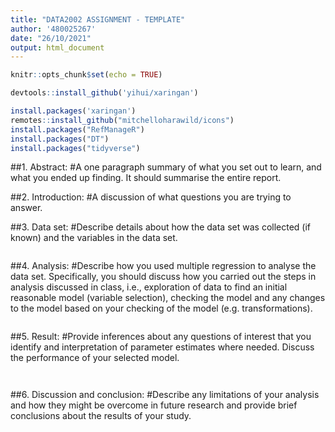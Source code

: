 ```yaml
---
title: "DATA2002 ASSIGNMENT - TEMPLATE"
author: '480025267'
date: "26/10/2021"
output: html_document
---
```



```r
knitr::opts_chunk$set(echo = TRUE)
```

```r
devtools::install_github('yihui/xaringan')
```


```r
install.packages('xaringan')
remotes::install_github("mitchelloharawild/icons")
install.packages("RefManageR")
install.packages("DT")
install.packages("tidyverse")
```
##1. Abstract: 
#A one paragraph summary of what you set out to learn, and what you ended up finding. It should summarise the entire report.


##2. Introduction:
#A discussion of what questions you are trying to answer.


##3. Data set:
#Describe details about how the data set was collected (if known) and the variables in the data set.
```r

```



##4. Analysis:
#Describe how you used multiple regression to analyse the data set. Specifically, you should discuss how you carried out the steps in analysis discussed in class, i.e., exploration of data to find an initial reasonable model (variable selection), checking the model and any changes to the model based on your checking of the model (e.g. transformations).
```r

```



##5. Result:
#Provide inferences about any questions of interest that you identify and interpretation of parameter estimates where needed. Discuss the performance of your selected model.
```r

```


```r

```


##6. Discussion and conclusion:
#Describe any limitations of your analysis and how they might be overcome in future research and provide brief conclusions about the results of your study.



